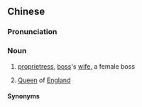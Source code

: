 {{also|事头婆}}
==Chinese==
{{zh-forms|s=事头婆|type=21|1=(Cantonese) [[boss]]; [[store]] [[manager]]; [[master]]; [[owner]]}}

===Pronunciation===
{{zh-pron
|c=si6 tau4 po4,si6 tau4 po4-2
|c-t=lhu5 heu3 po3-4
|cat=n
}}

===Noun===
{{zh-noun}}

# {{lb|zh|Cantonese}} [[proprietress]], [[boss]]'s [[wife]], a female boss
# {{lb|zh|Hong Kong Cantonese|slang}} [[Queen]] of [[England]]

====Synonyms====
{{zh-dial|老闆娘}}